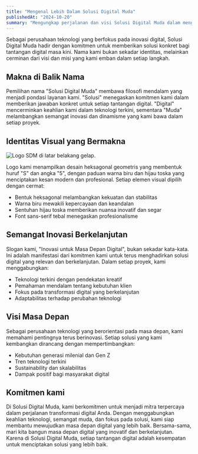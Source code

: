 ```yaml
---
title: "Mengenal Lebih Dalam Solusi Digital Muda"
publishedAt: "2024-10-20"
summary: "Mengungkap perjalanan dan visi Solusi Digital Muda dalam menghadirkan solusi teknologi yang inovatif untuk masa depan digital Indonesia."
---
```


Sebagai perusahaan teknologi yang berfokus pada inovasi digital, Solusi Digital Muda hadir dengan komitmen untuk memberikan solusi konkret bagi tantangan digital masa kini. Nama kami bukan sekadar identitas, melainkan cerminan dari visi dan misi yang kami emban dalam setiap langkah.

## Makna di Balik Nama

Pemilihan nama "Solusi Digital Muda" membawa filosofi mendalam yang menjadi pondasi layanan kami. "Solusi" menegaskan komitmen kami dalam memberikan jawaban konkret untuk setiap tantangan digital. "Digital" mencerminkan keahlian kami dalam teknologi terkini, sementara "Muda" melambangkan semangat inovasi dan dinamisme yang kami bawa dalam setiap proyek.

## Identitas Visual yang Bermakna

![Logo SDM di latar belakang gelap.](/images/sdm.png)

Logo kami menampilkan desain heksagonal geometris yang membentuk huruf "S" dan angka "5", dengan paduan warna biru dan hijau toska yang menciptakan kesan modern dan profesional. Setiap elemen visual dipilih dengan cermat:
- Bentuk heksagonal melambangkan kekuatan dan stabilitas
- Warna biru mewakili kepercayaan dan keandalan
- Sentuhan hijau toska memberikan nuansa inovatif dan segar
- Font sans-serif tebal menegaskan profesionalisme

## Semangat Inovasi Berkelanjutan

Slogan kami, "Inovasi untuk Masa Depan Digital", bukan sekadar kata-kata. Ini adalah manifestasi dari komitmen kami untuk terus menghadirkan solusi digital yang relevan dan berkelanjutan. Dalam setiap proyek, kami menggabungkan:
- Teknologi terkini dengan pendekatan kreatif
- Pemahaman mendalam tentang kebutuhan klien
- Fokus pada transformasi digital yang berkelanjutan
- Adaptabilitas terhadap perubahan teknologi

## Visi Masa Depan

Sebagai perusahaan teknologi yang berorientasi pada masa depan, kami memahami pentingnya terus berinovasi. Setiap solusi yang kami kembangkan dirancang dengan mempertimbangkan:
- Kebutuhan generasi milenial dan Gen Z
- Tren teknologi terkini
- Sustainability dan skalabilitas
- Dampak positif bagi masyarakat digital

## Komitmen kami

Di Solusi Digital Muda, kami berkomitmen untuk menjadi mitra terpercaya dalam perjalanan transformasi digital Anda. Dengan menggabungkan keahlian teknologi, semangat muda, dan fokus pada solusi, kami siap membantu mewujudkan masa depan digital yang lebih baik.
Bersama-sama, mari kita bangun masa depan digital yang inovatif dan berkelanjutan. Karena di Solusi Digital Muda, setiap tantangan digital adalah kesempatan untuk menciptakan solusi yang lebih baik.